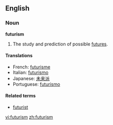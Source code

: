 ==English==

===Noun===
'''futurism'''

# The study and prediction of possible [[future]]s.

====Translations====
*French: [[futurisme]]
*Italian: [[futurismo]]
*Japanese: [[未来派]]
*Portuguese: [[futurismo]]

====Related terms====
*[[futurist]]

[[vi:futurism]]
[[zh:futurism]]